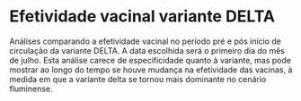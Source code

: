 # Efetividade vacinal variante DELTA {-}


Análises comparando a efetividade vacinal no período pré e pós início de circulação da variante DELTA. A data escolhida será o primeiro dia do mês de julho. Esta análise carece de especificidade quanto à variante, mas pode mostrar ao longo do tempo se houve mudança na efetividade das vacinas, à medida em que a variante delta se tornou mais dominante no cenário fluminense. 
